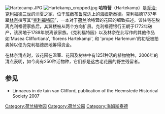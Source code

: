 [[Image:Hartecamp.JPG|right]]
[[Image:Hartekamp_cropped.jpg|right]]
'''哈特营'''（Hartekamp）是[[乔治·克利福德三世|乔治·克利福德三世]]的消夏之家，位于[[班嫩布鲁克|班嫩布鲁克]]边上的[[海姆斯泰德|海姆斯泰德]]。克利福德1737年雇[[林奈|林奈]]撰写其“[[克利福特园|克利福特园]]”，一本对于[[荷兰|荷兰]]哈特营的花园的细致描述。该住宅在脱离克利福德家族后，其翼楼被从两个方向扩展。克利福德银行王朝于1772年破产，该房地于1788年脱离该家族。《克利福特园》以及林奈在此写作的其他作品如'Musea Cliffortiana', 'florens Hartekampi', 和 'prope Harlemum'的初版被拍卖掉以便为克利福德房地筹得资金。

在林奈清点时，该花园在温室、花园及树林中有1251种活的植物物种。2006年的清点表明，如今尚有250种活物种，它们都是这古老花园的野生残留者。

{{coord|52|19|43|N|4|35|50|E|display=title|region:NL_type:landmark_source:nlwiki}}
==参见==
*Linnaeus in de tuin van Clifford, publication of the Heemstede Historical Society 2007

[[Category:荷兰植物园|Category:荷兰植物园]]
[[Category:荷兰公园|Category:荷兰公园]]
[[Category:海姆斯泰德|Category:海姆斯泰德]]